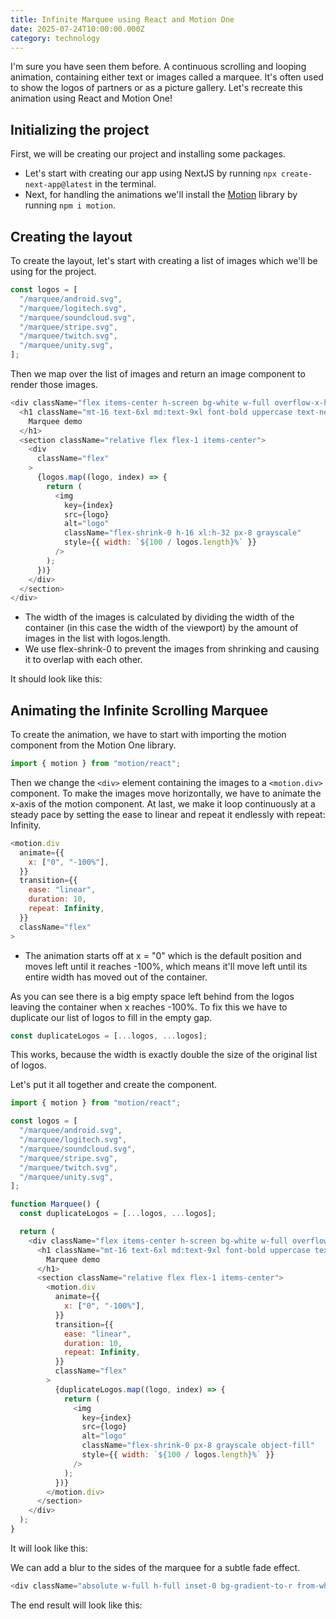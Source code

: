 ```yaml
---
title: Infinite Marquee using React and Motion One
date: 2025-07-24T10:00:00.000Z
category: technology
---
```


I'm sure you have seen them before. A continuous scrolling and looping animation, containing either text or images called a marquee. It's often used to show the logos of partners or as a picture gallery. Let's recreate this animation using React and Motion One!

<MP4Video video="https://res.cloudinary.com/di81zcvbz/video/upload/v1753323953/marquee_compressed_t8kqxd.mp4" />

## Initializing the project

First, we will be creating our project and installing some packages.

* Let's start with creating our app using NextJS by running `npx create-next-app@latest` in the terminal.
* Next, for handling the animations we'll install the [Motion](https://motion.dev/docs/react-quick-start) library by running `npm i motion`.

## Creating the layout

To create the layout, let's start with creating a list of images which we'll be using for the project.

```javascript
const logos = [
  "/marquee/android.svg",
  "/marquee/logitech.svg",
  "/marquee/soundcloud.svg",
  "/marquee/stripe.svg",
  "/marquee/twitch.svg",
  "/marquee/unity.svg",
];
```

Then we map over the list of images and return an image component to render those images.

```javascript
<div className="flex items-center h-screen bg-white w-full overflow-x-hidden flex-col">
  <h1 className="mt-16 text-6xl md:text-9xl font-bold uppercase text-neutral-900">
    Marquee demo
  </h1>
  <section className="relative flex flex-1 items-center">
    <div
      className="flex"
    >
      {logos.map((logo, index) => {
        return (
          <img
            key={index}
            src={logo}
            alt="logo"
            className="flex-shrink-0 h-16 xl:h-32 px-8 grayscale"
            style={{ width: `${100 / logos.length}%` }}
          />
        );
      })}
    </div>
  </section>
</div>
```

* The width of the images is calculated by dividing the width of the container (in this case the width of the viewport) by the amount of images in the list with logos.length.
* We use flex-shrink-0 to prevent the images from shrinking and causing it to overlap with each other.

It should look like this:

<BlogImage image="https://res.cloudinary.com/di81zcvbz/image/upload/v1753318585/Technology/marquee_layout_cyiult.png" alt="marquee layout" caption="The static marquee layout" />

## Animating the Infinite Scrolling Marquee

To create the animation, we have to start with importing the motion component from the Motion One library.

```javascript
import { motion } from "motion/react";
```

Then we change the `<div>` element containing the images to a `<motion.div>` component. To make the images move horizontally, we have to animate the x-axis of the motion component. At last, we make it loop continuously at a steady pace by setting the ease to linear and repeat it endlessly with repeat: Infinity.

```javascript
<motion.div
  animate={{
    x: ["0", "-100%"],
  }}
  transition={{
    ease: "linear",
    duration: 10,
    repeat: Infinity,
  }}
  className="flex"
>
```

* The animation starts off at x = "0" which is the default position and moves left until it reaches -100%, which means it'll move left until its entire width has moved out of the container.

<BlogImage image="https://res.cloudinary.com/di81zcvbz/image/upload/v1753323213/Technology/marquee_1_vfnjzh.png" alt="Layout overview" caption="An overview of the layout at the start and end of the animation. Do you spot a problem?" />

As you can see there is a big empty space left behind from the logos leaving the container when x reaches -100%. To fix this we have to duplicate our list of logos to fill in the empty gap.

```javascript
const duplicateLogos = [...logos, ...logos];
```

This works, because the width is exactly double the size of the original list of logos.

<BlogImage image="https://res.cloudinary.com/di81zcvbz/image/upload/v1753323216/Technology/marquee_2_pykcma.png" alt="Marquee layout with duplicate images" caption="The duplicate images will fill in the empty space" />

Let's put it all together and create the component.

```javascript
import { motion } from "motion/react";

const logos = [
  "/marquee/android.svg",
  "/marquee/logitech.svg",
  "/marquee/soundcloud.svg",
  "/marquee/stripe.svg",
  "/marquee/twitch.svg",
  "/marquee/unity.svg",
];

function Marquee() {
  const duplicateLogos = [...logos, ...logos];

  return (
    <div className="flex items-center h-screen bg-white w-full overflow-x-hidden flex-col">
      <h1 className="mt-16 text-6xl md:text-9xl font-bold uppercase text-neutral-900">
        Marquee demo
      </h1>
      <section className="relative flex flex-1 items-center">
        <motion.div
          animate={{
            x: ["0", "-100%"],
          }}
          transition={{
            ease: "linear",
            duration: 10,
            repeat: Infinity,
          }}
          className="flex"
        >
          {duplicateLogos.map((logo, index) => {
            return (
              <img
                key={index}
                src={logo}
                alt="logo"
                className="flex-shrink-0 px-8 grayscale object-fill"
                style={{ width: `${100 / logos.length}%` }}
              />
            );
          })}
        </motion.div>
      </section>
    </div>
  );
}
```

It will look like this:

<MP4Video video="https://res.cloudinary.com/di81zcvbz/video/upload/v1753323953/marquee_compressed_t8kqxd.mp4" />

We can add a blur to the sides of the marquee for a subtle fade effect.

```javascript
<div className="absolute w-full h-full inset-0 bg-gradient-to-r from-white via-transparent to-white" />
```

The end result will look like this:

<MP4Video video="https://res.cloudinary.com/di81zcvbz/video/upload/v1753324555/marquee_compressed_2_xy0vcw.mp4" />
